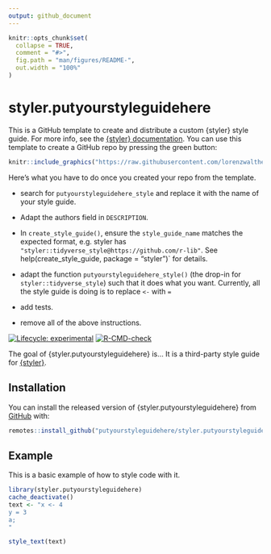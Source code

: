```yaml
---
output: github_document
---
```


<!-- README.md is generated from README.Rmd. Please edit that file -->

```r
knitr::opts_chunk$set(
  collapse = TRUE,
  comment = "#>",
  fig.path = "man/figures/README-",
  out.width = "100%"
)
```

# styler.putyourstyleguidehere

This is a GitHub template to create and distribute a custom {styler} style 
guide. For more info, see the [{styler} documentation](https://styler.r-lib.org/dev/articles/distribute_custom_style_guides.html). You can use this template to create a GitHub repo by pressing the green 
button:

```r
knitr::include_graphics("https://raw.githubusercontent.com/lorenzwalthert/some_raw_data/master/styler.yours.png")
```

Here's what you have to do once you created your repo from the template.

* search for `putyourstyleguidehere_style` and replace it with the name
  of your style guide. 
* Adapt the authors field in `DESCRIPTION`.

* In `create_style_guide()`, ensure the `style_guide_name` matches the expected 
  format, e.g. styler has `"styler::tidyverse_style@https://github.com/r-lib"`. 
  See help(create_style_guide, package = "styler")` for details.
* adapt the function `putyourstyleguidehere_style()` (the drop-in for 
  `styler::tidyverse_style`) such that it does what you want. Currently, all 
  the style guide is doing is to replace `<-` with `=`
* add tests.
* remove all of the above instructions.

<!-- badges: start -->
[![Lifecycle: experimental](https://img.shields.io/badge/lifecycle-experimental-orange.svg)](https://lifecycle.r-lib.org/articles/stages.html#experimental)
[![R-CMD-check](https://github.com/putyourstyleguidehere/styler.putyourstyleguidehere/workflows/R-CMD-check/badge.svg)](https://github.com/putyourstyleguidehere/styler.putyourstyleguidehere/actions)
<!-- badges: end -->

The goal of {styler.putyourstyleguidehere} is... It is a third-party
style guide for [{styler}](https://styler.r-lib.org).


## Installation

You can install the released version of {styler.putyourstyleguidehere} from [GitHub](https://github.com) with:

``` r
remotes::install_github("putyourstyleguidehere/styler.putyourstyleguidehere")
```

## Example

This is a basic example of how to style code with it.

```r
library(styler.putyourstyleguidehere)
cache_deactivate()
text <- "x <- 4
y = 3
a;
"

style_text(text)
```
